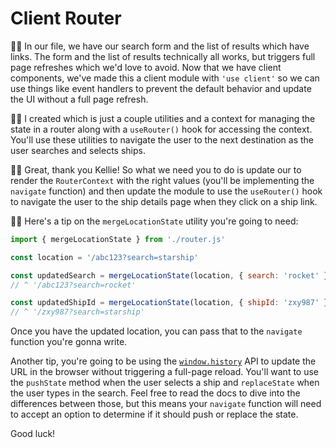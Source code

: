 # Client Router

👨‍💼 In our <InlineFile file="src/ship-search.js" /> file, we have our search form
and the list of results which have links. The form and the list of results
technically all works, but triggers full page refreshes which we'd love to
avoid. Now that we have client components, we've made this a client module with
`'use client'` so we can use things like event handlers to prevent the default
behavior and update the UI without a full page refresh.

🧝‍♂️ I created <InlineFile file="src/router.js" /> which is just a couple
utilities and a context for managing the state in a router along with a
`useRouter()` hook for accessing the context. You'll use these utilities to
navigate the user to the next destination as the user searches and selects
ships.

👨‍💼 Great, thank you Kellie! So what we need you to do is update
our <InlineFile file="src/index.js" /> to render the `RouterContext`
with the right values (you'll be implementing the `navigate` function) and then
update the <InlineFile file="src/ship-search.js" /> module to use the
`useRouter()` hook to navigate the user to the ship details page when they click
on a ship link.

🧝‍♂️ Here's a tip on the `mergeLocationState` utility you're going to need:

```js
import { mergeLocationState } from './router.js'

const location = '/abc123?search=starship'

const updatedSearch = mergeLocationState(location, { search: 'rocket' })
// ^ '/abc123?search=rocket'

const updatedShipId = mergeLocationState(location, { shipId: 'zxy987' })
// ^ '/zxy987?search=starship'
```

Once you have the updated location, you can pass that to the `navigate` function
you're gonna write.

Another tip, you're going to be using the
[`window.history`](https://developer.mozilla.org/en-US/docs/Web/API/History) API
to update the URL in the browser without triggering a full-page reload. You'll
want to use the `pushState` method when the user selects a ship and
`replaceState` when the user types in the search. Feel free to read the docs to
dive into the differences between those, but this means your `navigate` function
will need to accept an option to determine if it should push or replace the
state.

Good luck!

